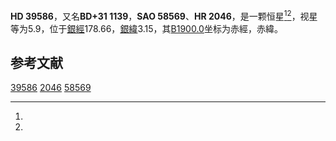 {{Starbox begin
| name = HD 39586
}}
{{Starbox observe
| epoch = [[J2000.0|J2000.0]]
| constell = {{星座名待查}}<ref name=SIMBAD>{{cite web
 | url=http://simbad.u-strasbg.fr/simbad/sim-id?Ident=HR+2046
 | title =Pulsating variable Star
 | publisher=Centre de Données astronomiques de Strasbourg
 | work=SIMBAD
 | accessdate=2012-07-13}}</ref><ref name=DATA>{{cite web
 | url=http://vizier.u-strasbg.fr/viz-bin/VizieR-5?-out.add=.&-source=5050&-corr=PK=HR&-out.max=9999&HR=2046
 | title=VizieR Detailed Page
 | accessdate=2012-07-13
 | archive-date=2019-02-16
 | archive-url=https://web.archive.org/web/20190216111146/http://vizier.u-strasbg.fr/viz-bin/VizieR-5?-out.add=.&-source=5050&-corr=PK=HR&-out.max=9999&HR=2046
 | dead-url=no
 }}</ref>
| 星官 = 
| ra = {{RA|5|54|59}}<ref name=SIMBAD /><ref name=DATA />
| dec = {{DEC|+31|42|6}}<ref name=SIMBAD /><ref name=DATA />
| appmag_v = 5.9<ref name=SIMBAD /><ref name=DATA />
}}
{{Starbox character
| class = A5IV<ref name=SIMBAD /><ref name=DATA />
| b-v = 0.14?<ref name=SIMBAD /><ref name=DATA />
| u-b = 0.13?<ref name=SIMBAD /><ref name=DATA />
| r-i = <ref name=SIMBAD /><ref name=DATA />
| variable = 
}}
{{Starbox astrometry
| radial_v = 0.13
| prop_mo_ra = -21
| parallax = 0.023
| p_error = 
}}
{{Starbox catalog
| names =BD+31 1139，[[SAO星表|SAO]] 58569，[[HD星表|HD]] 39586，[[HR星表|HR]] 2046}}
{{Starbox reference |Simbad=HR+2046}}
{{Starbox end}}

'''HD 39586'''，又名'''BD+31 1139'''，'''SAO 58569'''、'''HR 2046'''，是一颗恒星<ref name=SIMBAD /><ref name=DATA />，视星等为5.9，位于[[銀道座標系|銀經]]178.66，[[銀道座標系|銀緯]]3.15，其[[B1900.0|B1900.0]]坐标为赤經{{RA|5|48|29.5}}，赤緯{{DEC|+31|3.15|11}}。

== 参考文献 ==
{{reflist}}

{{star-stub}}

[[Category:HD和HDE天體|39586]]
[[Category:HR天體|2046]]
[[Category:SAO天體|58569]]